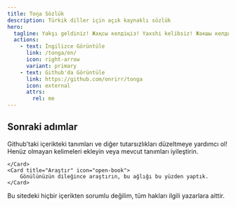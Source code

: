 ```yaml
---
title: Toŋa Sözlük
description: Türkik diller için açık kaynaklı sözlük
hero:
  tagline: Yakşı geldiniz! Жақсы келдіңіз! Yaxshi kelibsiz! Жакшы келдиңиз! Yaxşı gəldiniz!
  actions:
    - text: İngilizce Görüntüle
      link: /tonga/en/
      icon: right-arrow
      variant: primary
    - text: Github'da Görüntüle
      link: https://github.com/onrirr/tonga
      icon: external
      attrs:
        rel: me
---
```



## Sonraki adımlar

<CardGrid stagger>
	<Card title="Güncelle" icon="pencil">
		Github'taki içerikteki tanımları ve diğer tutarsızlıkları düzeltmeye yardımcı ol!
	</Card>
	<Card title="Ekle" icon="add-document">
		Henüz olmayan kelimeleri ekleyin veya mevcut tanımları iyileştirin.

	</Card>
	<Card title="Araştır" icon="open-book">
		Gönülünüzün dileğince araştırın, bu ağlığı bu yüzden yaptık.
	</Card>
</CardGrid>

Bu sitedeki hiçbir içerikten sorumlu değilim, tüm hakları ilgili yazarlara aittir.